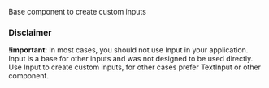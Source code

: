 
<Meta of={TextInputStories} />

<Title>TextInput</Title>

Base component to create custom inputs

<Canvas of={TextInputStories.Usage} />

### Disclaimer

**!important**: In most cases, you should not use Input in your application.
Input is a base for other inputs and was not designed to be used directly.
Use Input to create custom inputs, for other cases prefer TextInput or other component.

```js
import { Input, TextInput } from '@mantine/core';

// Incorrect usage, input is not accessible
function Incorrect() {
	return (
		<Input.Wrapper label='Input label'>
			<Input />
		</Input.Wrapper>
	);
}

// Use TextInput instead of Input everywhere you want to use Input,
// it is accessible by default and includes Input.Wrapper
function Correct() {
	return <TextInput label='Input label' description='Input description' />;
}
```
